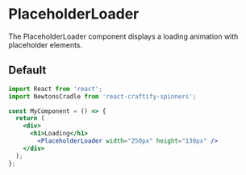 
<Meta
  title="Spinners/PlaceholderLoader"
  component={PlaceholderLoader}
/>

# PlaceholderLoader

The PlaceholderLoader component displays a loading animation with placeholder elements.

## Default

```jsx
import React from 'react';
import NewtonsCradle from 'react-craftify-spinners';

const MyComponent = () => {
  return (
    <div>
      <h1>Loading</h1>
        <PlaceholderLoader width="250px" height="130px" />
    </div>
  );
};
```
